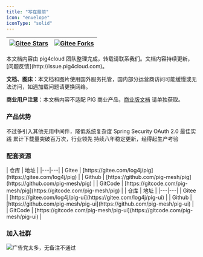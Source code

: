 ```yaml
---
title: "写在最前"
icon: "envelope"
iconType: "solid"
---
```


| [![Gitee Stars](https://gitee.com/log4j/pig/badge/star.svg?theme=gvp)](https://gitee.com/log4j/pig) | [![Gitee Forks](https://gitee.com/log4j/pig/badge/fork.svg?theme=gvp)](https://gitee.com/log4j/pig) |
|---|---|


<Tip>
本文档内容由 pig4cloud 团队整理完成，转载请联系我们。文档内容持续更新，[问题反馈](http://issue.pig4cloud.com)。

**文档、图床**：本文档和图片使用国外服务托管，国内部分运营商访问可能缓慢或无法访问，如遇加载问题请更换网络。

**商业用户注意**：本文档内容不适配 PIG 商业产品，[商业版文档](https://pig4cloud.com/data/doc/pigx/) 请单独获取。
</Tip>

### 产品优势

<CardGroup>
  <Card title="极简架构" icon="leaf">
    不过多引入其他无用中间件，降低系统复杂度
  </Card>
  <Card title="安全规范" icon="shield">
    Spring Security OAuth 2.0 最佳实践
  </Card>
  <Card title="全网超百万次下载部署" icon="download">
    累计下载量突破百万次，行业领先
  </Card>
  <Card title="超八年稳定维护" icon="clock">
    持续八年稳定更新，经得起生产考验
  </Card>
</CardGroup>

### 配套资源
<Tabs>
  <Tab title="后端代码">
    | 仓库 | 地址 |
    |---|---|
    | Gitee | [https://gitee.com/log4j/pig](https://gitee.com/log4j/pig) |
    | Github | [https://github.com/pig-mesh/pig](https://github.com/pig-mesh/pig) |
    | GitCode | [https://gitcode.com/pig-mesh/pig](https://gitcode.com/pig-mesh/pig) |
  </Tab>
  
  <Tab title="前端代码">
    | 仓库 | 地址 |
    |---|---|
    | Gitee | [https://gitee.com/log4j/pig-ui](https://gitee.com/log4j/pig-ui) |
    | Github | [https://github.com/pig-mesh/pig-ui](https://github.com/pig-mesh/pig-ui) |
    | GitCode | [https://gitcode.com/pig-mesh/pig-ui](https://gitcode.com/pig-mesh/pig-ui) |
  </Tab>
</Tabs>

### 加入社群

![广告党太多，无备注不通过](/images/1728703600955-45cedb6b-0f2a-4949-ac17-a51239a503c3.png)
